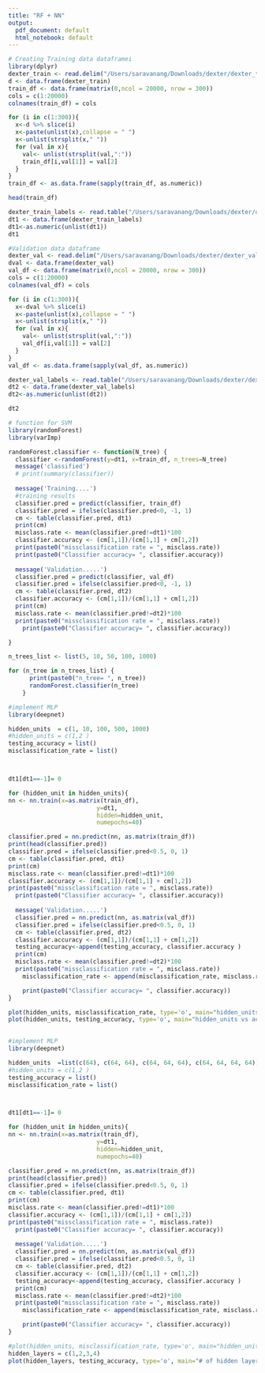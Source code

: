 ```yaml
---
title: "RF + NN"
output:
  pdf_document: default
  html_notebook: default
---
```



```r
# Creating Training data dataframei
library(dplyr)
dexter_train <- read.delim("/Users/saravanang/Downloads/dexter/dexter_train.data", header=FALSE)
d <- data.frame(dexter_train)
train_df <- data.frame(matrix(0,ncol = 20000, nrow = 300))
cols = c(1:20000)
colnames(train_df) = cols
```

```r
for (i in c(1:300)){
  x<-d %>% slice(i)
  x<-paste(unlist(x),collapse = " ")
  x<-unlist(strsplit(x," "))
  for (val in x){
    val<- unlist(strsplit(val,":"))
    train_df[i,val[1]] = val[2]
  }
}
train_df <- as.data.frame(sapply(train_df, as.numeric))
```

```r
head(train_df)
```

```r
dexter_train_labels <- read.table("/Users/saravanang/Downloads/dexter/dexter_train.labels", quote="\"", comment.char="")
dt1 <- data.frame(dexter_train_labels)
dt1<-as.numeric(unlist(dt1))
dt1
```

```r
#Validation data dataframe
dexter_val <- read.delim("/Users/saravanang/Downloads/dexter/dexter_valid.data", header=FALSE)
dval <- data.frame(dexter_val)
val_df <- data.frame(matrix(0,ncol = 20000, nrow = 300))
cols = c(1:20000)
colnames(val_df) = cols
```


```r
for (i in c(1:300)){
  x<-dval %>% slice(i)
  x<-paste(unlist(x),collapse = " ")
  x<-unlist(strsplit(x," "))
  for (val in x){
    val<- unlist(strsplit(val,":"))
    val_df[i,val[1]] = val[2]
  }
}
val_df <- as.data.frame(sapply(val_df, as.numeric))
```


```r
dexter_val_labels <- read.table("/Users/saravanang/Downloads/dexter/dexter_valid.labels", quote="\"", comment.char="")
dt2 <- data.frame(dexter_val_labels)
dt2<-as.numeric(unlist(dt2))
```

```r
dt2
```

```r
# function for SVM
library(randomForest)
library(varImp)

randomForest.classifier <- function(N_tree) {
  classifier <-randomForest(y=dt1, x=train_df, n_trees=N_tree)
  message('classified')
  # print(summary(classifier))
  
  message('Training....')
  #training results 
  classifier.pred = predict(classifier, train_df)
  classifier.pred = ifelse(classifier.pred<0, -1, 1)
  cm <- table(classifier.pred, dt1)
  print(cm)
  misclass.rate <- mean(classifier.pred!=dt1)*100
  classifier.accuracy <- (cm[1,1])/(cm[1,1] + cm[1,2])
  print(paste0("missclassification rate = ", misclass.rate))
  print(paste0("Classifier accuracy= ", classifier.accuracy))
  
  message('Validation.....')
  classifier.pred = predict(classifier, val_df)
  classifier.pred = ifelse(classifier.pred<0, -1, 1)
  cm <- table(classifier.pred, dt2)
  classifier.accuracy <- (cm[1,1])/(cm[1,1] + cm[1,2])
  print(cm)
  misclass.rate <- mean(classifier.pred!=dt2)*100
  print(paste0("missclassification rate = ", misclass.rate))
    print(paste0("Classifier accuracy= ", classifier.accuracy))

}

n_trees_list <- list(5, 10, 50, 100, 1000)

for (n_tree in n_trees_list) {
      print(paste0("n_tree= ", n_tree))
      randomForest.classifier(n_tree)
    }


```


```r

#implement MLP 
library(deepnet)

hidden_units  = c(1, 10, 100, 500, 1000)
#hidden_units = c(1,2 )
testing_accuracy = list() 
misclassification_rate = list()



dt1[dt1==-1]= 0

for (hidden_unit in hidden_units){
nn <- nn.train(x=as.matrix(train_df), 
                         y=dt1, 
                         hidden=hidden_unit, 
                         numepochs=40)

classifier.pred = nn.predict(nn, as.matrix(train_df))
print(head(classifier.pred))
classifier.pred = ifelse(classifier.pred<0.5, 0, 1)
cm <- table(classifier.pred, dt1)
print(cm)
misclass.rate <- mean(classifier.pred!=dt1)*100
classifier.accuracy <- (cm[1,1])/(cm[1,1] + cm[1,2])
print(paste0("missclassification rate = ", misclass.rate))
  print(paste0("Classifier accuracy= ", classifier.accuracy))
  
  message('Validation.....')
  classifier.pred = nn.predict(nn, as.matrix(val_df))
  classifier.pred = ifelse(classifier.pred<0.5, 0, 1)
  cm <- table(classifier.pred, dt2)
  classifier.accuracy <- (cm[1,1])/(cm[1,1] + cm[1,2])
  testing_accuracy<-append(testing_accuracy, classifier.accuracy )
  print(cm)
  misclass.rate <- mean(classifier.pred!=dt2)*100
  print(paste0("missclassification rate = ", misclass.rate))
    misclassification_rate <- append(misclassification_rate, misclass.rate)

    print(paste0("Classifier accuracy= ", classifier.accuracy))
}
```
```r
plot(hidden_units, misclassification_rate, type='o', main="hidden_units vs misclassification_rate")
plot(hidden_units, testing_accuracy, type='o', main="hidden_units vs accuracy")
  
```
```r
#implement MLP 
library(deepnet)

hidden_units  =list(c(64), c(64, 64), c(64, 64, 64), c(64, 64, 64, 64))
#hidden_units = c(1,2 )
testing_accuracy = list() 
misclassification_rate = list()



dt1[dt1==-1]= 0

for (hidden_unit in hidden_units){
nn <- nn.train(x=as.matrix(train_df), 
                         y=dt1, 
                         hidden=hidden_unit, 
                         numepochs=40)

classifier.pred = nn.predict(nn, as.matrix(train_df))
print(head(classifier.pred))
classifier.pred = ifelse(classifier.pred<0.5, 0, 1)
cm <- table(classifier.pred, dt1)
print(cm)
misclass.rate <- mean(classifier.pred!=dt1)*100
classifier.accuracy <- (cm[1,1])/(cm[1,1] + cm[1,2])
print(paste0("missclassification rate = ", misclass.rate))
  print(paste0("Classifier accuracy= ", classifier.accuracy))
  
  message('Validation.....')
  classifier.pred = nn.predict(nn, as.matrix(val_df))
  classifier.pred = ifelse(classifier.pred<0.5, 0, 1)
  cm <- table(classifier.pred, dt2)
  classifier.accuracy <- (cm[1,1])/(cm[1,1] + cm[1,2])
  testing_accuracy<-append(testing_accuracy, classifier.accuracy )
  print(cm)
  misclass.rate <- mean(classifier.pred!=dt2)*100
  print(paste0("missclassification rate = ", misclass.rate))
    misclassification_rate <- append(misclassification_rate, misclass.rate)

    print(paste0("Classifier accuracy= ", classifier.accuracy))
}
```

```r
#plot(hidden_units, misclassification_rate, type='o', main="hidden_units vs misclassification_rate")
hidden_layers = c(1,2,3,4)
plot(hidden_layers, testing_accuracy, type='o', main="# of hidden layers vs accuracy")
```
  